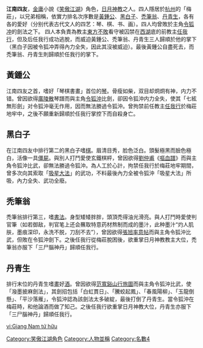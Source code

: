 '''江南四友'''，[[金庸|金庸]]小說《[[笑傲江湖|笑傲江湖]]》角色，[[日月神教|日月神教]]之人。四人隱居於[[杭州|杭州]]的「梅莊」，以兄弟相稱，依實力排名次序數是[[黃鍾公|黃鍾公]]、[[黑白子|黑白子]]、[[禿筆翁|禿筆翁]]、[[丹青生|丹青生]]，各有各的愛好（分别代表古代文人的四艺：琴、棋、书、画）。四人均曾敗於主角[[令狐冲|令狐冲]]的劍法之下。
四人本負責為教主[[東方不敗|東方不敗]]看守被囚禁在[[西湖|西湖]]底的前教主[[任我行|任我行]]，但及后任我行成功逃脫，而威迫黃鍾公、禿筆翁、丹青生三人歸順於他的掌下（黑白子因被令狐冲弄得內力全失，因此其沒被威迫）。最後黃鍾公自盡死去，而禿筆翁、丹青生則歸順於任我行的掌下。

== 黃鍾公 ==
江南四友之首，嗜好「琴棋書畫」首位的[[古箏|琴]]。骨瘦如柴，双目却炯炯有神，内力不错。曾因欲得[[廣陵散|廣陵散]]琴譜而與主角[[令狐沖|令狐沖]]比劍，卻因令狐沖内力全失，使其「七絃無形劍」对令狐沖毫无作用，因而無法勝過令狐沖。曾拘禁前任教主[[任我行|任我行]]於梅莊地牢中，之後不願重新歸順於任我行掌控下而自殺身亡。

== 黑白子 ==
在江南四友中排行第二的黑白子嗜[[圍棋|棋]]。眉清目秀，脸色泛白。頭髮極黑而臉色極白，活像一具[[僵屍|僵屍]]。與別人打鬥愛使玄鐵棋枰，曾因欲得[[劉仲甫|劉仲甫]]《[[嘔血譜|嘔血譜]]》而與主角令狐沖比武，卻無法勝過令狐沖。為人工於心計，拘禁任我行於梅莊地牢期間，曾多次向其索取「[[吸星大法|吸星大法]]」的武功，不料最後內力全被令狐沖「吸星大法」所吸，內力全失、武功全廢。

== 禿筆翁 ==
禿筆翁排行第三，嗜[[書法|書法]]。身型矮矮胖胖，頭頂禿得油光滑亮。與人打鬥時愛使判官筆（如若御敌，判官笔上还会蘸取特意药材熬制而成的墨汁，此种墨汁“灼人肌肤，墨痕深印，永洗不脱，刀刮不去”），曾因欲得[[張旭|張旭]][[率意帖|率意帖]]而與主角令狐沖比武，但敗在令狐沖劍下。之後任我行從梅莊脫困後，欲重掌日月神教教主大位，禿筆翁亦服下「三尸腦神丹」歸順任我行。

== 丹青生 ==
排行末位的丹青生嗜[[中國畫|畫]]好[[酒|酒]]。曾因欲得[[范寬|范寬]][[谿山行旅圖|谿山行旅圖]]而與主角令狐沖比武，使「潑墨披麻劍法」，其劍招包括「白虹貫日」、「騰蛟起鳳」、「春風陽柳」、「玉龍倒懸」、「平沙落雁」，令狐沖認為該劍法太多破綻，最後打倒了丹青生。當令狐沖在梅莊時，和他論酒而做了知己。之後任我行欲重掌日月神教大位，丹青生亦服下「三尸腦神丹」歸順任我行。

[[vi:Giang_Nam_tứ_hữu|vi:Giang Nam tứ hữu]]

[[Category:笑傲江湖角色|Category:笑傲江湖角色]]
[[Category:人物並稱|Category:人物並稱]]
[[Category:名數4|Category:名數4]]